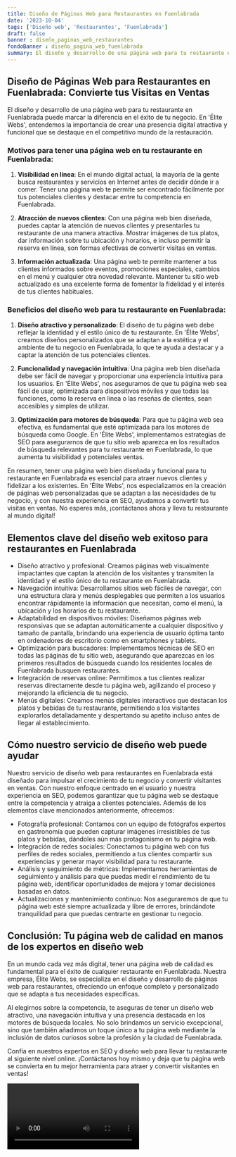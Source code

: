 ```yaml
---
title: Diseño de Páginas Web para Restaurantes en Fuenlabrada
date: '2023-10-04'
tags: ['Diseño web', 'Restaurantes', 'Fuenlabrada']
draft: false
banner : diseño_paginas_web_restaurantes
fondoBanner : diseño_pagina_web_fuenlabrada
summary: El diseño y desarrollo de una página web para tu restaurante en Fuenlabrada puede marcar la diferencia en el éxito de tu negocio. En 'Élite Webs', entendemos la importancia de crear una presencia digital atractiva y funcional que se destaque en el competitivo mundo de la restauración. 
---
```


## Diseño de Páginas Web para Restaurantes en Fuenlabrada: Convierte tus Visitas en Ventas

El diseño y desarrollo de una página web para tu restaurante en Fuenlabrada puede marcar la diferencia en el éxito de tu negocio. En 'Élite Webs', entendemos la importancia de crear una presencia digital atractiva y funcional que se destaque en el competitivo mundo de la restauración. 

### Motivos para tener una página web en tu restaurante en Fuenlabrada:

1. **Visibilidad en línea**: En el mundo digital actual, la mayoría de la gente busca restaurantes y servicios en Internet antes de decidir dónde ir a comer. Tener una página web te permite ser encontrado fácilmente por tus potenciales clientes y destacar entre tu competencia en Fuenlabrada.

2. **Atracción de nuevos clientes**: Con una página web bien diseñada, puedes captar la atención de nuevos clientes y presentarles tu restaurante de una manera atractiva. Mostrar imágenes de tus platos, dar información sobre tu ubicación y horarios, e incluso permitir la reserva en línea, son formas efectivas de convertir visitas en ventas.

3. **Información actualizada**: Una página web te permite mantener a tus clientes informados sobre eventos, promociones especiales, cambios en el menú y cualquier otra novedad relevante. Mantener tu sitio web actualizado es una excelente forma de fomentar la fidelidad y el interés de tus clientes habituales.

### Beneficios del diseño web para tu restaurante en Fuenlabrada:

1. **Diseño atractivo y personalizado**: El diseño de tu página web debe reflejar la identidad y el estilo único de tu restaurante. En 'Élite Webs', creamos diseños personalizados que se adaptan a la estética y el ambiente de tu negocio en Fuenlabrada, lo que te ayuda a destacar y a captar la atención de tus potenciales clientes.

2. **Funcionalidad y navegación intuitiva**: Una página web bien diseñada debe ser fácil de navegar y proporcionar una experiencia intuitiva para los usuarios. En 'Élite Webs', nos aseguramos de que tu página web sea fácil de usar, optimizada para dispositivos móviles y que todas las funciones, como la reserva en línea o las reseñas de clientes, sean accesibles y simples de utilizar.

3. **Optimización para motores de búsqueda**: Para que tu página web sea efectiva, es fundamental que esté optimizada para los motores de búsqueda como Google. En 'Élite Webs', implementamos estrategias de SEO para asegurarnos de que tu sitio web aparezca en los resultados de búsqueda relevantes para tu restaurante en Fuenlabrada, lo que aumenta tu visibilidad y potenciales ventas.

En resumen, tener una página web bien diseñada y funcional para tu restaurante en Fuenlabrada es esencial para atraer nuevos clientes y fidelizar a los existentes. En 'Élite Webs', nos especializamos en la creación de páginas web personalizadas que se adaptan a las necesidades de tu negocio, y con nuestra experiencia en SEO, ayudamos a convertir tus visitas en ventas. No esperes más, ¡contáctanos ahora y lleva tu restaurante al mundo digital!

<GifSeo />

<Cta />

## Elementos clave del diseño web exitoso para restaurantes en Fuenlabrada

- Diseño atractivo y profesional: Creamos páginas web visualmente impactantes que captan la atención de los visitantes y transmiten la identidad y el estilo único de tu restaurante en Fuenlabrada.
- Navegación intuitiva: Desarrollamos sitios web fáciles de navegar, con una estructura clara y menús desplegables que permiten a los usuarios encontrar rápidamente la información que necesitan, como el menú, la ubicación y los horarios de tu restaurante.
- Adaptabilidad en dispositivos móviles: Diseñamos páginas web responsivas que se adaptan automáticamente a cualquier dispositivo y tamaño de pantalla, brindando una experiencia de usuario óptima tanto en ordenadores de escritorio como en smartphones y tablets.
- Optimización para buscadores: Implementamos técnicas de SEO en todas las páginas de tu sitio web, asegurando que aparezcas en los primeros resultados de búsqueda cuando los residentes locales de Fuenlabrada busquen restaurantes.
- Integración de reservas online: Permitimos a tus clientes realizar reservas directamente desde tu página web, agilizando el proceso y mejorando la eficiencia de tu negocio.
- Menús digitales: Creamos menús digitales interactivos que destacan los platos y bebidas de tu restaurante, permitiendo a los visitantes explorarlos detalladamente y despertando su apetito incluso antes de llegar al establecimiento.

## Cómo nuestro servicio de diseño web puede ayudar

Nuestro servicio de diseño web para restaurantes en Fuenlabrada está diseñado para impulsar el crecimiento de tu negocio y convertir visitantes en ventas. Con nuestro enfoque centrado en el usuario y nuestra experiencia en SEO, podemos garantizar que tu página web se destaque entre la competencia y atraiga a clientes potenciales. Además de los elementos clave mencionados anteriormente, ofrecemos:

- Fotografía profesional: Contamos con un equipo de fotógrafos expertos en gastronomía que pueden capturar imágenes irresistibles de tus platos y bebidas, dándoles aún más protagonismo en tu página web.
- Integración de redes sociales: Conectamos tu página web con tus perfiles de redes sociales, permitiendo a tus clientes compartir sus experiencias y generar mayor visibilidad para tu restaurante.
- Análisis y seguimiento de métricas: Implementamos herramientas de seguimiento y análisis para que puedas medir el rendimiento de tu página web, identificar oportunidades de mejora y tomar decisiones basadas en datos.
- Actualizaciones y mantenimiento continuo: Nos aseguraremos de que tu página web esté siempre actualizada y libre de errores, brindándote tranquilidad para que puedas centrarte en gestionar tu negocio.

## Conclusión: Tu página web de calidad en manos de los expertos en diseño web

En un mundo cada vez más digital, tener una página web de calidad es fundamental para el éxito de cualquier restaurante en Fuenlabrada. Nuestra empresa, Élite Webs, se especializa en el diseño y desarrollo de páginas web para restaurantes, ofreciendo un enfoque completo y personalizado que se adapta a tus necesidades específicas.

Al elegirnos sobre la competencia, te aseguras de tener un diseño web atractivo, una navegación intuitiva y una presencia destacada en los motores de búsqueda locales. No solo brindamos un servicio excepcional, sino que también añadimos un toque único a tu página web mediante la inclusión de datos curiosos sobre la profesión y la ciudad de Fuenlabrada.

Confía en nuestros expertos en SEO y diseño web para llevar tu restaurante al siguiente nivel online. ¡Contáctanos hoy mismo y deja que tu página web se convierta en tu mejor herramienta para atraer y convertir visitantes en ventas!

<Video />

<CtaBot job='Restaurantes' city='Fuenlabrada'/>

<Gmaps query='Fuenlabrada+españa+maps' />